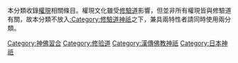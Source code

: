 {{Commons category}}
本分類收錄[[權現|權現]]相關條目。權現文化雖受[[修驗道|修驗道]]影響，但並非所有權現皆與修驗道有關，故本分類不放入[[:Category:修驗道神祇|:Category:修驗道神祇]]之下，兼具兩特性者請同時使用兩分類。

[[Category:神佛習合|Category:神佛習合]]
[[Category:修验道|Category:修验道]]
[[Category:漢傳佛教神祇|Category:漢傳佛教神祇]]
[[Category:日本神祇|Category:日本神祇]]